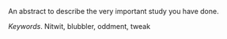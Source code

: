 An abstract to describe the very important study you have done.

*Keywords*. Nitwit, blubbler, oddment, tweak
